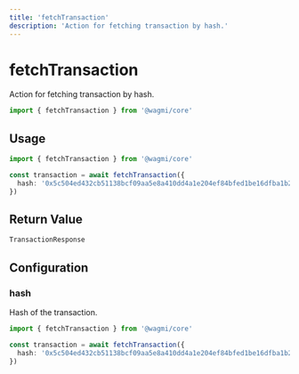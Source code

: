 ```yaml
---
title: 'fetchTransaction'
description: 'Action for fetching transaction by hash.'
---
```


# fetchTransaction

Action for fetching transaction by hash.

```ts
import { fetchTransaction } from '@wagmi/core'
```

## Usage

```ts
import { fetchTransaction } from '@wagmi/core'

const transaction = await fetchTransaction({
  hash: '0x5c504ed432cb51138bcf09aa5e8a410dd4a1e204ef84bfed1be16dfba1b22060',
})
```

## Return Value

```ts
TransactionResponse
```

## Configuration

### hash

Hash of the transaction.

```ts {4}
import { fetchTransaction } from '@wagmi/core'

const transaction = await fetchTransaction({
  hash: '0x5c504ed432cb51138bcf09aa5e8a410dd4a1e204ef84bfed1be16dfba1b22060',
})
```
